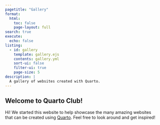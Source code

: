 ```yaml
---
pagetitle: "Gallery"
format:
  html:
    toc: false
    page-layout: full
search: true
execute:
  echo: false
listing:
  - id: gallery
    template: gallery.ejs
    contents: gallery.yml
    sort-ui: false
    filter-ui: true
    page-size: 5
description: |
  A gallery of websites created with Quarto.
---
```


## Welcome to Quarto Club!

Hi! We started this website to help showcase the many amazing websites that can be created using [Quarto](https://www.quarto.org). Feel free to look around and get inspired!

::: {#gallery}
:::